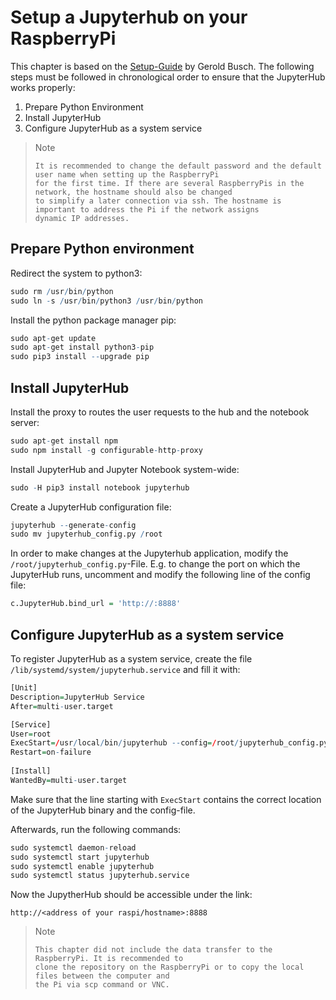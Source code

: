 # Setup a Jupyterhub on your RaspberryPi

This chapter is based on the [Setup-Guide](https://towardsdatascience.com/setup-your-home-jupyterhub-on-a-raspberry-pi-7ad32e20eed) by Gerold Busch.
The following steps must be followed in chronological order to ensure that the JupyterHub works properly:

1. Prepare Python Environment
2. Install JupyterHub
3. Configure JupyterHub as a system service

> Note
  ```
  It is recommended to change the default password and the default user name when setting up the RaspberryPi 
  for the first time. If there are several RaspberryPis in the network, the hostname should also be changed 
  to simplify a later connection via ssh. The hostname is important to address the Pi if the network assigns 
  dynamic IP addresses.
  ```


## Prepare Python environment

Redirect the system to python3:

```{r, eval=FALSE}
sudo rm /usr/bin/python 
sudo ln -s /usr/bin/python3 /usr/bin/python
```

Install the python package manager pip:

```{r, eval=FALSE}
sudo apt-get update 
sudo apt-get install python3-pip 
sudo pip3 install --upgrade pip
```

## Install JupyterHub

Install the proxy to routes the user requests to the hub and the notebook server:

```{r, eval=FALSE}
sudo apt-get install npm 
sudo npm install -g configurable-http-proxy
```

Install JupyterHub and Jupyter Notebook system-wide:

```{r, eval=FALSE}
sudo -H pip3 install notebook jupyterhub
```

Create a JupyterHub configuration file:

```{r, eval=FALSE}
jupyterhub --generate-config 
sudo mv jupyterhub_config.py /root
```

In order to make changes at the Jupyterhub application, modify the `/root/jupyterhub_config.py`-File.
E.g. to change the port on which the JupyterHub runs, uncomment and modify the following line of the config file:

```{r, eval=FALSE}
c.JupyterHub.bind_url = 'http://:8888'
```

## Configure JupyterHub as a system service

To register JupyterHub as a system service, create the file `/lib/systemd/system/jupyterhub.service` and 
fill it with:

```{r, eval=FALSE}
[Unit] 
Description=JupyterHub Service 
After=multi-user.target  

[Service] 
User=root 
ExecStart=/usr/local/bin/jupyterhub --config=/root/jupyterhub_config.py 
Restart=on-failure 
 
[Install] 
WantedBy=multi-user.target
```

Make sure that the line starting with `ExecStart` contains the correct location of the JupyterHub binary and 
the config-file.

Afterwards, run the following commands:

```{r, eval=FALSE}
sudo systemctl daemon-reload 
sudo systemctl start jupyterhub 
sudo systemctl enable jupyterhub 
sudo systemctl status jupyterhub.service
```

Now the JupytherHub should be accessible under the link:

`http://<address of your raspi/hostname>:8888`

> Note
  ```
  This chapter did not include the data transfer to the RaspberryPi. It is recommended to 
  clone the repository on the RaspberryPi or to copy the local files between the computer and 
  the Pi via scp command or VNC.
  ```







